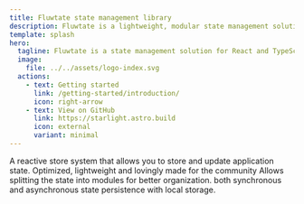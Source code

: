 ```yaml
---
title: Fluwtate state management library
description: Fluwtate is a lightweight, modular state management solution designed for applications ranging from simple projects to complex enterprise-level systems.
template: splash
hero:
  tagline: Fluwtate is a state management solution for React and TypeScript.
  image:
    file: ../../assets/logo-index.svg
  actions:
    - text: Getting started
      link: /getting-started/introduction/
      icon: right-arrow
    - text: View on GitHub
      link: https://starlight.astro.build
      icon: external
      variant: minimal
---
```



<Showcase title="Showcase"/>

<CardGrid stagger>
	<Card title="Store Management" icon="star">
		A reactive store system that allows you to store and update application state.
	</Card>
	<Card title="State Ready" icon="heart">
  Optimized, lightweight and lovingly made for the community
	</Card>
	<Card title="Modular State" icon="rocket">
		Allows splitting the state into modules for better organization.
	</Card>
	<Card title="Persistence" icon="external">
    both synchronous and asynchronous state persistence with local storage.
	</Card>
</CardGrid>
